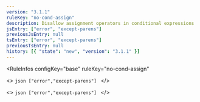 ```yaml
---
version: "3.1.1"
ruleKey: "no-cond-assign"
description: Disallow assignment operators in conditional expressions
jsEntry: ["error", "except-parens"]
previousJsEntry: null
tsEntry: ["error", "except-parens"]
previousTsEntry: null
history: [{ "state": "new", "version": "3.1.1" }]
---
```


<RuleInfos 
  configKey="base" 
  ruleKey="no-cond-assign" 
>
  <>
    ```json
    ["error","except-parens"]
    ```
  </>

  <>
    ```json
    ["error","except-parens"]
    ```
  </>
</RuleInfos>
